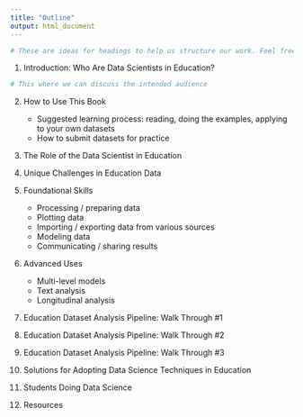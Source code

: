 ```yaml
---
title: "Outline"
output: html_document
---
```


```r
# These are ideas for headings to help us structure our work. Feel free to edit
```

1. Introduction: Who Are Data Scientists in Education? 

```r
# This where we can discuss the intended audience
```

2. How to Use This Book 

    - Suggested learning process: reading, doing the examples, applying to your own datasets  
    - How to submit datasets for practice  

4. The Role of the Data Scientist in Education  

3. Unique Challenges in Education Data 

5. Foundational Skills  

    - Processing / preparing data
    - Plotting data
    - Importing / exporting data from various sources
    - Modeling data
    - Communicating / sharing results

6. Advanced Uses  

    - Multi-level models 
    - Text analysis
    - Longitudinal analysis  

7. Education Dataset Analysis Pipeline: Walk Through #1  

8. Education Dataset Analysis Pipeline: Walk Through #2 

9. Education Dataset Analysis Pipeline: Walk Through #3 

10. Solutions for Adopting Data Science Techniques in Education 

11. Students Doing Data Science

12. Resources
